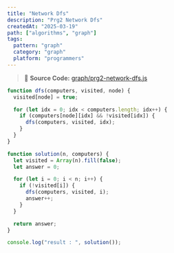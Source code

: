 ```yaml
---
title: "Network Dfs"
description: "Prg2 Network Dfs"
createdAt: "2025-03-19"
path: ["algorithms", "graph"]
tags:
  pattern: "graph"
  category: "graph"
  platform: "programmers"
---
```


> 📌 **Source Code:** [graph/prg2-network-dfs.js](https://github.com/0teklee/pattern-recognition/tree/main/site/content/graph/prg2-network-dfs.js)

```js
function dfs(computers, visited, node) {
  visited[node] = true;

  for (let idx = 0; idx < computers.length; idx++) {
    if (computers[node][idx] && !visited[idx]) {
      dfs(computers, visited, idx);
    }
  }
}

function solution(n, computers) {
  let visited = Array(n).fill(false);
  let answer = 0;

  for (let i = 0; i < n; i++) {
    if (!visited[i]) {
      dfs(computers, visited, i);
      answer++;
    }
  }

  return answer;
}

console.log("result : ", solution());
```

